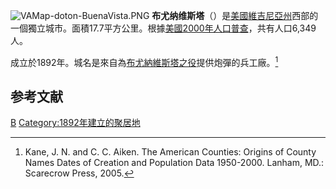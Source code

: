 {{noteTA
|T=zh-hans:布尤纳维斯塔 (弗吉尼亚州);zh-hk:布尤納維斯塔 (維珍尼亞州);zh-tw:布尤納維斯塔 (維吉尼亞州);
|1=zh-hans:布尤纳维斯塔; zh-hant:布尤納維斯塔;
}}
[[File:VAMap-doton-BuenaVista.PNG|right]]
'''布尤纳维斯塔'''（{{lang-en|Buena Vista}}）是[[美國|美國]][[維吉尼亞州|維吉尼亞州]]西部的一個獨立城市。面積17.7平方公里。根據[[美國2000年人口普查|美國2000年人口普查]]，共有人口6,349人。

成立於1892年。城名是來自為[[布尤納維斯塔之役|布尤納維斯塔之役]]提供炮彈的兵工廠。<ref>Kane, J. N. and C. C. Aiken. The American Counties: Origins of County Names Dates of Creation and Population Data 1950-2000. Lanham, MD.: Scarecrow Press, 2005.</ref>

==参考文献==
<div class="references-small">
<references />
</div>
{{弗吉尼亚州}}
{{Virginia-stub}}
[[Category:弗吉尼亚州城市|B]]
[[Category:1892年建立的聚居地|Category:1892年建立的聚居地]]